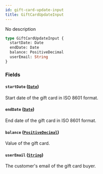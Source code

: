 ```yaml
---
id: gift-card-update-input
title: GiftCardUpdateInput
---
```


No description

```graphql
type GiftCardUpdateInput {
  startDate: Date
  endDate: Date
  balance: PositiveDecimal
  userEmail: String
}
```

### Fields

#### `startDate` ([`Date`](/developer/api-reference/scalars/date.mdx))

Start date of the gift card in ISO 8601 format.

#### `endDate` ([`Date`](/developer/api-reference/scalars/date.mdx))

End date of the gift card in ISO 8601 format.

#### `balance` ([`PositiveDecimal`](/developer/api-reference/scalars/positive-decimal.mdx))

Value of the gift card.

#### `userEmail` ([`String`](/developer/api-reference/scalars/string.mdx))

The customer's email of the gift card buyer.

